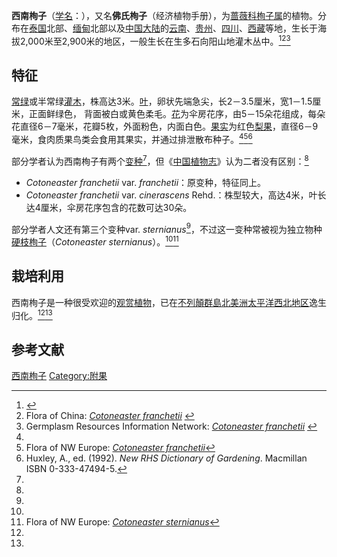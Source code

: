 {{Speciesbox
| name = 西南栒子
| status = 
| status_system = 
| image = Cotoneaster franchetii 2.jpg
| image_width = 250px
| genus = Cotoneaster
| species = franchetii
| authority = Bois, 1902
}}

'''西南栒子'''（[[学名|学名]]：{{lang|la|''Cotoneaster franchetii''}}），又名'''佛氏栒子'''（经济植物手册），为[[蔷薇科|蔷薇科]][[栒子属|栒子属]]的植物。分布在[[泰国|泰国]]北部、[[缅甸|缅甸]]北部以及[[中国大陆|中国大陆]]的[[云南|云南]]、[[贵州|贵州]]、[[四川|四川]]、[[西藏|西藏]]等地，生长于海拔2,000米至2,900米的地区，一般生长在生多石向阳山地灌木丛中。<ref>{{cite web| url =http://www.bioinfo.cn/db05/KmzwSpecies.php?action=view&id=18967| title =西南栒子| work =《中国高等植物数据库全库》| publisher =中国科学院微生物研究所| author =昆明植物研究所| accessdate =2009-02-25| deadurl =yes| archiveurl =https://web.archive.org/web/20160305034202/http://www.bioinfo.cn/db05/KmzwSpecies.php?action=view&id=18967| archivedate =2016-03-05| df =}}</ref><ref name=foc>Flora of China: [http://www.efloras.org/florataxon.aspx?flora_id=2&taxon_id=200010732 ''Cotoneaster franchetii''] {{Wayback|url=http://www.efloras.org/florataxon.aspx?flora_id=2&taxon_id=200010732 |date=20180119120444 }}</ref><ref name=grin>Germplasm Resources Information Network: [http://www.ars-grin.gov/cgi-bin/npgs/html/taxon.pl?11737 ''Cotoneaster franchetii''] {{Wayback|url=http://www.ars-grin.gov/cgi-bin/npgs/html/taxon.pl?11737 |date=20121007024119 }}</ref>

== 特征 ==
[[常绿|常绿]]或半常绿[[灌木|灌木]]，株高达3米。[[叶|叶]]，卵状先端急尖，长2－3.5厘米，宽1－1.5厘米，正面鲜绿色， 背面被白或黄色柔毛。[[花|花]]为伞房花序，由5－15朵花组成，每朵花直径6－7毫米，花瓣5枚，外面粉色，内面白色。[[果实|果实]]为红色[[梨果|梨果]]，直径6－9毫米，食肉质果鸟类会食用其果实，并通过排泄散布种子。<ref name=foc/><ref name=fwne>Flora of NW Europe: [http://ip30.eti.uva.nl/BIS/flora.php?selected=beschrijving&menuentry=soorten&id=2825 ''Cotoneaster franchetii'']{{dead link|date=2018年4月 |bot=InternetArchiveBot |fix-attempted=yes }}</ref><ref name=rhs>Huxley, A., ed. (1992). ''New RHS Dictionary of Gardening''. Macmillan ISBN 0-333-47494-5.</ref>

部分学者认为西南栒子有两个[[变种|变种]]<ref name=rhs/>，但《[[中国植物志|中国植物志]]》认为二者没有区别：<ref name=foc/>
*''Cotoneaster franchetii'' var. ''franchetii''：原变种，特征同上。
*''Cotoneaster franchetii'' var. ''cinerascens'' Rehd.：株型较大，高达4米，叶长达4厘米，伞房花序包含的花数可达30朵。

部分学者人文还有第三个变种var. ''sternianus''<ref name=grin/>，不过这一变种常被视为独立物种[[硬枝栒子|硬枝栒子]]（''Cotoneaster sternianus''）。<ref name=rhs/><ref name=fwne2>Flora of NW Europe: [http://ip30.eti.uva.nl/BIS/flora.php?selected=beschrijving&menuentry=soorten&id=2828 ''Cotoneaster sternianus'']{{dead link|date=2018年4月 |bot=InternetArchiveBot |fix-attempted=yes }}</ref>

==栽培利用==
西南栒子是一种很受欢迎的[[观赏植物|观赏植物]]，已在[[不列顛群島|不列顛群島]][[北美洲|北美洲]][[太平洋西北地区|太平洋西北地区]]逸生归化。<ref name=fwne/><ref name=rhs/>

== 参考文献 ==
{{reflist}}
{{Taxonbar|from=Q1441316}}

[[Category:栒子属|西南栒子]]
[[Category:附果|Category:附果]]
